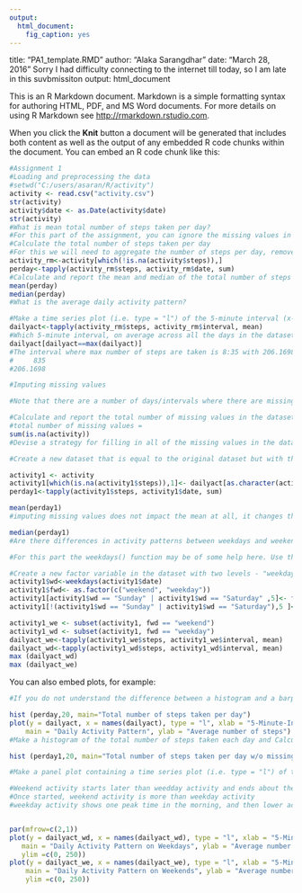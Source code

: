 ---
output: 
  html_document: 
    fig_caption: yes
---
title: "PA1_template.RMD"
author: "Alaka Sarangdhar"
date: "March 28, 2016"  Sorry I had difficulty connecting to the internet till today, so I am late in this suvbmissiton
output: html_document

This is an R Markdown document. Markdown is a simple formatting syntax for authoring HTML, PDF, and MS Word documents. For more details on using R Markdown see <http://rmarkdown.rstudio.com>.

When you click the **Knit** button a document will be generated that includes both content as well as the output of any embedded R code chunks within the document. You can embed an R code chunk like this:

```{r}
#Assignment 1
#Loading and preprocessing the data
#setwd("C:/users/asaran/R/activity")
activity <- read.csv("activity.csv")
str(activity)
activity$date <- as.Date(activity$date)
str(activity)
#What is mean total number of steps taken per day?
#For this part of the assignment, you can ignore the missing values in the dataset.
#Calculate the total number of steps taken per day
#For this we will need to aggregate the number of steps per day, remove the na
activity_rm<-activity[which(!is.na(activity$steps)),]
perday<-tapply(activity_rm$steps, activity_rm$date, sum)
#Calculate and report the mean and median of the total number of steps taken per day
mean(perday)
median(perday)
#What is the average daily activity pattern?

#Make a time series plot (i.e. type = "l") of the 5-minute interval (x-axis) and the average number of steps #taken, averaged across all days (y-axis)
dailyact<-tapply(activity_rm$steps, activity_rm$interval, mean)
#Which 5-minute interval, on average across all the days in the dataset, contains the maximum number of steps?
dailyact[dailyact==max(dailyact)]
#The interval where max number of steps are taken is 8:35 with 206.1698 steps
#     835 
#206.1698 

#Imputing missing values

#Note that there are a number of days/intervals where there are missing values (coded as NA). The presence of #missing days may introduce bias into some calculations or summaries of the data.

#Calculate and report the total number of missing values in the dataset (i.e. the total number of rows with NAs)
#total number of missing values = 
sum(is.na(activity))
#Devise a strategy for filling in all of the missing values in the dataset. The strategy does not need to be sophisticated. For example, you could use the mean/median for that day, or the mean for that 5-minute interval, etc.

#Create a new dataset that is equal to the original dataset but with the missing data filled in.

activity1 <- activity
activity1[which(is.na(activity1$steps)),1]<- dailyact[as.character(activity1[which(is.na(activity1$steps)),3])]
perday1<-tapply(activity1$steps, activity1$date, sum)

mean(perday1)
#imputing missing values does not impact the mean at all, it changes the median only by 1.19 steps.

median(perday1)
#Are there differences in activity patterns between weekdays and weekends?

#For this part the weekdays() function may be of some help here. Use the dataset with the filled-in missing values for this part.

#Create a new factor variable in the dataset with two levels - "weekday" and "weekend" indicating whether a given date is a weekday or weekend 
activity1$wd<-weekdays(activity1$date)
activity1$fwd<- as.factor(c("weekend", "weekday"))
activity1[activity1$wd == "Sunday" | activity1$wd == "Saturday" ,5]<- factor("weekend")
activity1[!(activity1$wd == "Sunday" | activity1$wd == "Saturday"),5 ]<- factor("weekday")

activity1_we <- subset(activity1, fwd == "weekend") 
activity1_wd <- subset(activity1, fwd == "weekday") 
dailyact_we<-tapply(activity1_we$steps, activity1_we$interval, mean)
dailyact_wd<-tapply(activity1_wd$steps, activity1_wd$interval, mean)
max (dailyact_wd)
max (dailyact_we)


```

You can also embed plots, for example:

```{r, echo=FALSE}
#If you do not understand the difference between a histogram and a barplot, research the difference between #them. Make a histogram of the total number of steps taken each day

hist (perday,20, main="Total number of steps taken per day")
plot(y = dailyact, x = names(dailyact), type = "l", xlab = "5-Minute-Interval", 
    main = "Daily Activity Pattern", ylab = "Average number of steps")
#Make a histogram of the total number of steps taken each day and Calculate and report the mean and median total number of steps taken per day. Do these values differ from the estimates from the first part of the assignment? What is the impact of imputing missing data on the estimates of the total daily number of steps?

hist (perday1,20, main="Total number of steps taken per day w/o missing values")

#Make a panel plot containing a time series plot (i.e. type = "l") of the 5-minute interval (x-axis) and the average number of steps taken, averaged across all weekday days or weekend days (y-axis). See the README file in the GitHub repository to see an example of what this plot should look like using simulated data.

#Weekend activity starts later than weedday activity and ends about the same time as weekdays. 
#Once started, weekend activity is more than weekday activity
#weekday activity shows one peak time in the morning, and then lower activity through out the day. 


par(mfrow=c(2,1))
plot(y = dailyact_wd, x = names(dailyact_wd), type = "l", xlab = "5-Minute Interval", 
   main = "Daily Activity Pattern on Weekdays", ylab = "Average number of steps", 
   ylim =c(0, 250))
plot(y = dailyact_we, x = names(dailyact_we), type = "l", xlab = "5-Minute Interval", 
    main = "Daily Activity Pattern on Weekends", ylab = "Average number of steps", 
    ylim =c(0, 250))


```